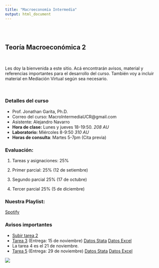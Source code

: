 ```yaml
---
title: "Macroeconomía Intermedia"
output: html_document
---
```


<style type="text/css">
.title {
  display: none;
}

#getting-started img {
  margin-right: 10px;
}

</style>

<div class="row" style="padding-top: 30px;">
<div class="col-sm-6">


# **Teoría Macroeconómica 2**
<br>

Les doy la bienvenida a este sitio. Acá encontrarán avisos, material y referencias importantes para el desarrollo del curso. También voy a incluir material en Mediación Virtual según sea necesario. 

<br>

### Detalles del curso
* Prof. Jonathan Garita, Ph.D.
* Correo del curso: MacroIntermediaUCR@gmail.com
* Asistente: Alejandro Navarro 
* **Hora de clase:** Lunes y jueves 18-19:50. *208 AU*
* **Laboratorio:** Miércoles 8-9:50 *310 AU*
* **Horas de consulta**: Martes 5-7pm (Cita previa)

### Evaluación:

1. Tareas y asignaciones: 25%

2. Primer parcial: 25% (12 de setiembre)

3. Segundo parcial 25% (17 de octubre)

3. Tercer parcial 25% (5 de diciembre)


### Nuestra Playlist:

[Spotify](https://open.spotify.com/playlist/6iUXUSTv312kdGoXyV3y7z?si=76a943fb8b8640f5&pt=25506793e7a01de5c5580dbf42db38d3)


### Avisos importantes

* [Subir tarea 2](https://www.dropbox.com/request/9ibGmKQbM5cILeyIXI82)
* [Tarea 3](materials/Tarea3_I24.pdf) (Entrega: 15 de noviembre) [Datos Stata](materials/policy_rates.dta) [Datos Excel](materials/policy_rates.xls) 
* La tarea 4 es el 21 de noviembre.
* [Tarea 5](materials/Tarea5Macro2.pdf) (Entrega: 29 de noviembre) [Datos Stata](materials/data_tarea5.dta) [Datos Excel](materials/data_tarea5.xlsx) 

</div>
<div class="col-sm-6">


<a href = "https://sites.google.com/site/matthiaskehrig/hermes">
![](images/hermes.jpg)


</a>
</div>


</a>
</div>
